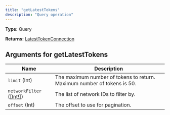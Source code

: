 ```yaml
---
title: "getLatestTokens"
description: "Query operation"
---
```


**Type:** Query

**Returns:** [LatestTokenConnection](/api-reference/types/latesttokenconnection)

## Arguments for getLatestTokens

| Name | Description |
|------|-------------|
| `limit` (Int) | The maximum number of tokens to return. Maximum number of tokens is 50. |
| `networkFilter` ([[Int!]](/api-reference/types/int)) | The list of network IDs to filter by. |
| `offset` (Int) | The offset to use for pagination. |

